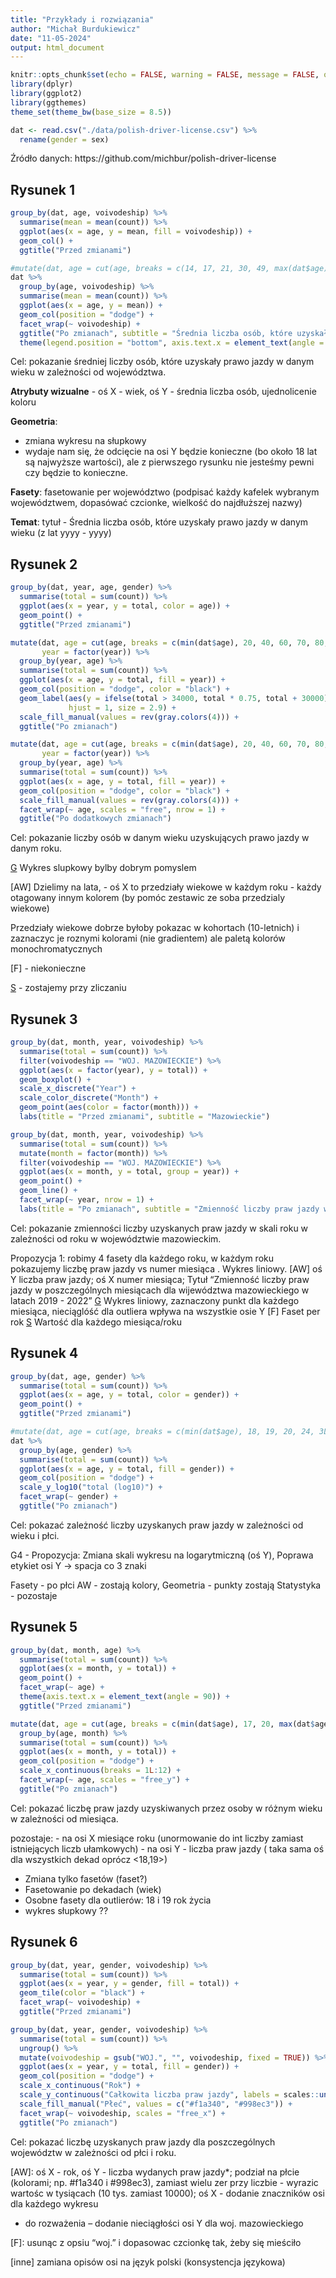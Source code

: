 ```yaml
---
title: "Przykłady i rozwiązania"
author: "Michał Burdukiewicz"
date: "11-05-2024"
output: html_document
---
```


<style>
.main-container {
max-width: 1800px;
margin-left: auto;
margin-right: auto;
}
</style>

```r
knitr::opts_chunk$set(echo = FALSE, warning = FALSE, message = FALSE, out.width = 1100)
library(dplyr)
library(ggplot2)
library(ggthemes)
theme_set(theme_bw(base_size = 8.5))
```

```r
dat <- read.csv("./data/polish-driver-license.csv") %>% 
  rename(gender = sex)
```

Źródło danych: https://github.com/michbur/polish-driver-license

## Rysunek 1

```r
group_by(dat, age, voivodeship) %>% 
  summarise(mean = mean(count)) %>% 
  ggplot(aes(x = age, y = mean, fill = voivodeship)) +
  geom_col() +
  ggtitle("Przed zmianami")

#mutate(dat, age = cut(age, breaks = c(14, 17, 21, 30, 49, max(dat$age)), include.lowest = TRUE)) %>% 
dat %>% 
  group_by(age, voivodeship) %>% 
  summarise(mean = mean(count)) %>% 
  ggplot(aes(x = age, y = mean)) +
  geom_col(position = "dodge") +
  facet_wrap(~ voivodeship) +
  ggtitle("Po zmianach", subtitle = "Średnia liczba osób, które uzyskały prawo jazdy w danym wieku (w latach 2019-2022)") +
  theme(legend.position = "bottom", axis.text.x = element_text(angle = 90))

```

Cel: pokazanie średniej liczby osób, które uzyskały prawo jazdy w danym wieku w zależności od województwa.


**Atrybuty wizualne** - oś X - wiek, oś Y - średnia liczba osób,	ujednolicenie koloru

**Geometria**:

- zmiana wykresu na słupkowy
- wydaje nam się, że odcięcie na osi Y będzie konieczne (bo około 18 lat są najwyższe wartości), ale z pierwszego rysunku nie jesteśmy pewni czy będzie to konieczne.

**Fasety**: fasetowanie per województwo (podpisać każdy kafelek wybranym województwem, dopasówać czcionke, wielkość do najdłuższej nazwy)

**Temat**: tytuł - Średnia liczba osób, które uzyskały prawo jazdy w danym wieku (z lat yyyy - yyyy)

## Rysunek 2

```r


group_by(dat, year, age, gender) %>% 
  summarise(total = sum(count)) %>% 
  ggplot(aes(x = year, y = total, color = age)) +
  geom_point() +
  ggtitle("Przed zmianami")

mutate(dat, age = cut(age, breaks = c(min(dat$age), 20, 40, 60, 70, 80, max(dat$age)), include.lowest = TRUE),
       year = factor(year)) %>% 
  group_by(year, age) %>% 
  summarise(total = sum(count)) %>% 
  ggplot(aes(x = age, y = total, fill = year)) +
  geom_col(position = "dodge", color = "black") +
  geom_label(aes(y = ifelse(total > 34000, total * 0.75, total + 30000), label = total), angle = 90, position = position_dodge(width = 1), 
             hjust = 1, size = 2.9) +
  scale_fill_manual(values = rev(gray.colors(4))) +
  ggtitle("Po zmianach")

mutate(dat, age = cut(age, breaks = c(min(dat$age), 20, 40, 60, 70, 80, max(dat$age)), include.lowest = TRUE),
       year = factor(year)) %>% 
  group_by(year, age) %>% 
  summarise(total = sum(count)) %>% 
  ggplot(aes(x = age, y = total, fill = year)) +
  geom_col(position = "dodge", color = "black") +
  scale_fill_manual(values = rev(gray.colors(4))) +
  facet_wrap(~ age, scales = "free", nrow = 1) +
  ggtitle("Po dodatkowych zmianach")
```

Cel: pokazanie liczby osób w danym wieku uzyskujących prawo jazdy w danym roku.


[G] Wykres slupkowy bylby dobrym pomyslem

[AW] Dzielimy na lata, - oś X to przedziały wiekowe w każdym roku - każdy otagowany innym kolorem (by pomóc zestawic ze soba przedzialy wiekowe)

Przedziały wiekowe dobrze byłoby pokazac w kohortach (10-letnich) i zaznaczyc je roznymi kolorami (nie gradientem) ale paletą kolorów monochromatycznych

[F] - niekonieczne

[S] - zostajemy przy zliczaniu

## Rysunek 3

```r
group_by(dat, month, year, voivodeship) %>% 
  summarise(total = sum(count)) %>% 
  filter(voivodeship == "WOJ. MAZOWIECKIE") %>% 
  ggplot(aes(x = factor(year), y = total)) +
  geom_boxplot() +
  scale_x_discrete("Year") +
  scale_color_discrete("Month") +
  geom_point(aes(color = factor(month))) +
  labs(title = "Przed zmianami", subtitle = "Mazowieckie")

group_by(dat, month, year, voivodeship) %>% 
  summarise(total = sum(count)) %>% 
  mutate(month = factor(month)) %>% 
  filter(voivodeship == "WOJ. MAZOWIECKIE") %>% 
  ggplot(aes(x = month, y = total, group = year)) +
  geom_point() +
  geom_line() + 
  facet_wrap(~ year, nrow = 1) +
  labs(title = "Po zmianach", subtitle = "Zmienność liczby praw jazdy w poszczególnych miesiącach dla województwa mazowieckiego w latach 2019 - 2022")
```

Cel: pokazanie zmienności liczby uzyskanych praw jazdy w skali roku w zależności od roku w województwie mazowieckim.

Propozycja 1: robimy 4 fasety dla każdego roku, w każdym roku pokazujemy liczbę praw jazdy vs numer miesiąca . Wykres liniowy. 
[AW] oś Y liczba praw jazdy; oś X numer miesiąca; Tytuł "Zmienność liczby praw jazdy w poszczególnych miesiącach dla wijewództwa mazowieckiego w latach 2019 - 2022"
[G] Wykres liniowy, zaznaczony punkt dla każdego miesiąca, nieciąglóść dla outliera wpływa na wszystkie osie Y
[F] Faset per rok
[S] Wartość dla każdego miesiąca/roku



## Rysunek 4

```r
group_by(dat, age, gender) %>% 
  summarise(total = sum(count)) %>% 
  ggplot(aes(x = age, y = total, color = gender)) +
  geom_point() +
  ggtitle("Przed zmianami")

#mutate(dat, age = cut(age, breaks = c(min(dat$age), 18, 19, 20, 24, 3L:9*10 - 1, max(dat$age)), include.lowest = TRUE, right = TRUE)) %>% 
dat %>% 
  group_by(age, gender) %>% 
  summarise(total = sum(count)) %>% 
  ggplot(aes(x = age, y = total, fill = gender)) +
  geom_col(position = "dodge") +
  scale_y_log10("total (log10)") +
  facet_wrap(~ gender) + 
  ggtitle("Po zmianach")


```

Cel: pokazać zależność liczby uzyskanych praw jazdy w zależności od wieku i płci.

G4 - Propozycja: Zmiana skali wykresu na logarytmiczną (oś Y),
Poprawa etykiet osi Y -> spacja co 3 znaki

Fasety - po płci
AW - zostają kolory,
Geometria - punkty zostają
Statystyka - pozostaje

## Rysunek 5

```r
group_by(dat, month, age) %>% 
  summarise(total = sum(count)) %>% 
  ggplot(aes(x = month, y = total)) +
  geom_point() + 
  facet_wrap(~ age) +
  theme(axis.text.x = element_text(angle = 90)) +
  ggtitle("Przed zmianami")

mutate(dat, age = cut(age, breaks = c(min(dat$age), 17, 20, max(dat$age)), include.lowest = TRUE, right = TRUE)) %>% 
  group_by(age, month) %>% 
  summarise(total = sum(count)) %>% 
  ggplot(aes(x = month, y = total)) +
  geom_col(position = "dodge") +
  scale_x_continuous(breaks = 1L:12) +
  facet_wrap(~ age, scales = "free_y") + 
  ggtitle("Po zmianach")
```

Cel: pokazać liczbę praw jazdy uzyskiwanych przez osoby w różnym wieku w zależności od miesiąca.

pozostaje:
 - na osi X miesiące roku (unormowanie do int liczby zamiast istniejących liczb ułamkowych)
- na osi Y - liczba praw jazdy ( taka sama oś dla wszystkich dekad oprócz <18,19>)
	
 - Zmiana tylko fasetów (faset?)
 - Fasetowanie po dekadach (wiek)
 - Osobne fasety dla outlierów: 18 i 19 rok życia
 - wykres słupkowy ??

## Rysunek 6

```r
group_by(dat, year, gender, voivodeship) %>% 
  summarise(total = sum(count)) %>% 
  ggplot(aes(x = year, y = gender, fill = total)) +
  geom_tile(color = "black") +
  facet_wrap(~ voivodeship) +
  ggtitle("Przed zmianami")

group_by(dat, year, gender, voivodeship) %>% 
  summarise(total = sum(count)) %>% 
  ungroup() %>% 
  mutate(voivodeship = gsub("WOJ.", "", voivodeship, fixed = TRUE)) %>% 
  ggplot(aes(x = year, y = total, fill = gender)) +
  geom_col(position = "dodge") +
  scale_x_continuous("Rok") +
  scale_y_continuous("Całkowita liczba praw jazdy", labels = scales::unit_format(unit = "tyś.", scale = 1e-3, sep = " ")) +
  scale_fill_manual("Płeć", values = c("#f1a340", "#998ec3")) +
  facet_wrap(~ voivodeship, scales = "free_x") +
  ggtitle("Po zmianach")
```

Cel: pokazać liczbę uzyskanych praw jazdy dla poszczególnych województw w zależności od płci i roku.

[AW]: oś X - rok, oś Y - liczba wydanych praw jazdy*; podział na płcie (kolorami; np. #f1a340 i #998ec3), zamiast wielu zer przy liczbie - wyrazic wartośc w tysiącach (10 tys.  zamiast 10000); oś X - dodanie znaczników osi dla każdego wykresu

* do rozważenia – dodanie nieciągłości osi Y dla woj. mazowieckiego
	
[G]: Wykres słupkowy****zaczynający się od 0

[F]: usunąc z opsiu "woj." i dopasowac czcionkę tak, żeby się mieściło 

[S]: jest okay (zliczenie)

[inne] zamiana opisów osi na język polski (konsystencja językowa)
